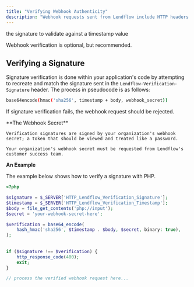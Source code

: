 ```yaml
---
title: "Verifying Webhook Authenticity"
description: "Webhook requests sent from Lendflow include HTTP headers that can be used to verify the request actually came from Lendflow and that the request body was not modified while in transit."
---
```


<Card title="Lendflow-Verification-Signature" icon="signature" icontype="duotone">
  the signature to validate against
</Card>
<Card title="Lendflow-Verification-Timestamp" icon="clock" icontype="duotone">
  a timestamp value
</Card>

Webhook verification is optional, but recommended.

## Verifying a Signature

Signature verification is done within your application's code by attempting to recreate and match the signature sent in the `Lendflow-Verification-Signature` header. The process in pseudocode is as follows:

```bash bash 
base64encode(hmac('sha256', timestamp + body, webhook_secret))
```

If signature verification fails, the webhook request should be rejected.

<Note>
    **The Webhook Secret**

    Verification signatures are signed by your organization's webhook secret; a token that should be viewed and treated like a password.

    Your organization's webhook secret must be requested from Lendflow's customer success team.
</Note>

**An Example**

The example below shows how to verify a signature with PHP.

```php webhook.php
<?php

$signature = $_SERVER['HTTP_Lendflow_Verification_Signature'];
$timestamp = $_SERVER['HTTP_Lendflow_Verification_Timestamp'];
$body = file_get_contents('php://input');
$secret = 'your-webhook-secret-here';

$verification = base64_encode(
    hash_hmac('sha256', $timestamp . $body, $secret, binary: true),
);
    
    
if ($signature !== $verification) {
    http_response_code(400);
    exit;
}

// process the verified webhook request here...
```